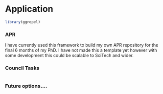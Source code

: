 # Application {.tabset}

```r
library(ggrepel)
```

### APR

I have currently used this framework to build my own APR repository for the final 6 months of my PhD. I have not made this a template yet however with some development this could be scalable to SciTech and wider. 

### Council Tasks

```r

```

### Future options....

```r

```

